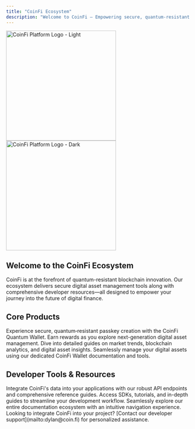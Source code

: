 ```yaml
---
title: "CoinFi Ecosystem"
description: "Welcome to CoinFi – Empowering secure, quantum‐resistant digital finance with advanced blockchain technologies."
---
```


<Frame>
  <img
    className="block dark:hidden"
    src="/logo/light.svg"
    alt="CoinFi Platform Logo - Light"
    width="300"
  />
  <img
    className="hidden dark:block"
    src="/logo/dark.svg"
    alt="CoinFi Platform Logo - Dark"
    width="300"
  />
</Frame>

## Welcome to the CoinFi Ecosystem

CoinFi is at the forefront of quantum-resistant blockchain innovation. Our ecosystem delivers secure digital asset management tools along with comprehensive developer resources—all designed to empower your journey into the future of digital finance.

## Core Products

<CardGroup cols={3}>
  <Card
    title="Quantum Wallet"
    icon="lock"
    href="https://coin.fi/"
  >
    Experience secure, quantum‐resistant passkey creation with the CoinFi Quantum Wallet. Earn rewards as you explore next-generation digital asset management.
  </Card>
  <Card
    title="CoinFi Explorer"
    icon="compass"
    href="/coinfi-explorer"
  >
    Dive into detailed guides on market trends, blockchain analytics, and digital asset insights.
  </Card>
  <Card
    title="CoinFi Wallet"
    icon="wallet"
    href="/coinfi-wallet"
  >
    Seamlessly manage your digital assets using our dedicated CoinFi Wallet documentation and tools.
  </Card>
</CardGroup>

## Developer Tools & Resources

<CardGroup cols={3}>
  <Card
    title="CoinFi API Reference"
    icon="code"
    href="/api-reference/api-introduction"
  >
    Integrate CoinFi's data into your applications with our robust API endpoints and comprehensive reference guides.
  </Card>
  <Card
    title="Developer Resources"
    icon="tools"
    href="/arpc/arpc-introduction/arpc-guide-introduction"
  >
    Access SDKs, tutorials, and in-depth guides to streamline your development workflow.
  </Card>
  <Card
    title="Documentation Navigation"
    icon="sitemap"
    href="/introduction"
  >
    Seamlessly explore our entire documentation ecosystem with an intuitive navigation experience.
  </Card>
</CardGroup>

<Note type="warning">
  Looking to integrate CoinFi into your project? [Contact our developer support](mailto:dylan@coin.fi) for personalized assistance.
</Note>